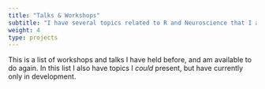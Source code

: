```yaml
---
title: "Talks & Workshops"
subtitle: "I have several topics related to R and Neuroscience that I am available to do."
weight: 4
type: projects
---
```


This is a list of workshops and talks I have held before, and am available to do again. 
In this list I also have topics I _could_ present, but have currently only in development.
